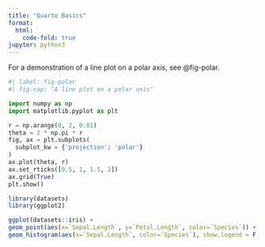 ```yaml
---
title: "Quarto Basics"
format:
  html:
    code-fold: true
jupyter: python3
---
```


For a demonstration of a line plot on a polar axis, see @fig-polar.

```python
#| label: fig-polar
#| fig-cap: "A line plot on a polar axis"

import numpy as np
import matplotlib.pyplot as plt

r = np.arange(0, 2, 0.01)
theta = 2 * np.pi * r
fig, ax = plt.subplots(
  subplot_kw = {'projection': 'polar'} 
)
ax.plot(theta, r)
ax.set_rticks([0.5, 1, 1.5, 2])
ax.grid(True)
plt.show()
```

```r
library(datasets)
library(ggplot2)

ggplot(datasets::iris) +
geom_point(aes(x=`Sepal.Length`, y=`Petal.Length`, color=`Species`)) +
geom_histogram(aes(x=`Sepal.Length`, color=`Species`), show.legend = F, bins=150, position='dodge')

```